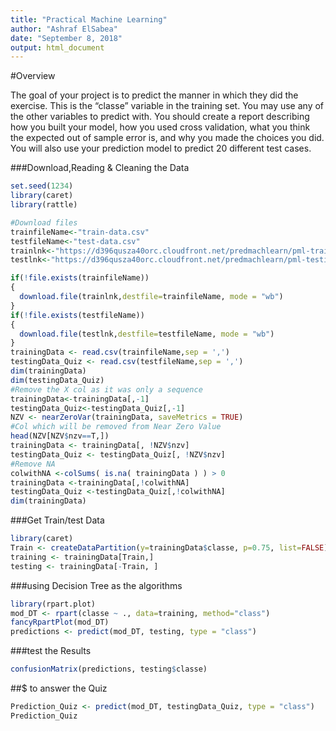 ---
title: "Practical Machine Learning"
author: "Ashraf ElSabea"
date: "September 8, 2018"
output: html_document
---

#Overview

The goal of your project is to predict the manner in which they did the exercise. This is the "classe" variable in the training set. You may use any of the other variables to predict with. You should create a report describing how you built your model, how you used cross validation, what you think the expected out of sample error is, and why you made the choices you did. You will also use your prediction model to predict 20 different test cases.


###Download,Reading & Cleaning the Data
```{r cache=TRUE}
set.seed(1234)
library(caret)
library(rattle)

#Download files
trainfileName<-"train-data.csv"
testfileName<-"test-data.csv"
trainlnk<-"https://d396qusza40orc.cloudfront.net/predmachlearn/pml-training.csv"
testlnk<-"https://d396qusza40orc.cloudfront.net/predmachlearn/pml-testing.csv"

if(!file.exists(trainfileName))
{
  download.file(trainlnk,destfile=trainfileName, mode = "wb")
}
if(!file.exists(testfileName))
{
  download.file(testlnk,destfile=testfileName, mode = "wb")
}
trainingData <- read.csv(trainfileName,sep = ',')
testingData_Quiz <- read.csv(testfileName,sep = ',')
dim(trainingData)
dim(testingData_Quiz)
#Remove the X col as it was only a sequence 
trainingData<-trainingData[,-1]
testingData_Quiz<-testingData_Quiz[,-1]
NZV <- nearZeroVar(trainingData, saveMetrics = TRUE)
#Col which will be removed from Near Zero Value 
head(NZV[NZV$nzv==T,])
trainingData <- trainingData[, !NZV$nzv]
testingData_Quiz <- testingData_Quiz[, !NZV$nzv]
#Remove NA 
colwithNA <-colSums( is.na( trainingData ) ) > 0
trainingData <-trainingData[,!colwithNA]
testingData_Quiz <-testingData_Quiz[,!colwithNA]
dim(trainingData)
```

###Get Train/test Data 
```{r, echo = TRUE}
library(caret)
Train <- createDataPartition(y=trainingData$classe, p=0.75, list=FALSE)
training <- trainingData[Train,] 
testing <- trainingData[-Train, ]
```

###using Decision Tree as the algorithms 
```{r, echo = TRUE}
library(rpart.plot)
mod_DT <- rpart(classe ~ ., data=training, method="class")
fancyRpartPlot(mod_DT)
predictions <- predict(mod_DT, testing, type = "class")
```



###test the Results

```{r, echo = TRUE}
confusionMatrix(predictions, testing$classe)
```

##$ to answer the Quiz
```{r, echo = TRUE}
Prediction_Quiz <- predict(mod_DT, testingData_Quiz, type = "class")
Prediction_Quiz
```